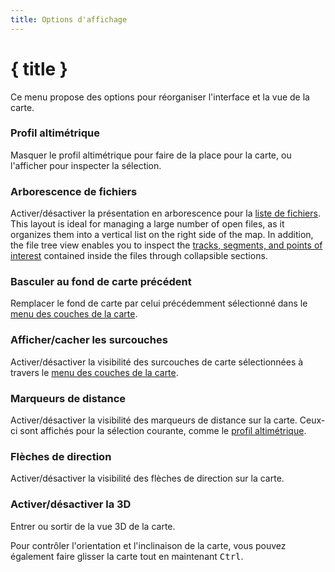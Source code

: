 ```yaml
---
title: Options d'affichage
---
```


<script lang="ts">
</script>

# { title }

Ce menu propose des options pour réorganiser l'interface et la vue de la carte.

### <ChartArea size="16" class="inline-block" style="margin-bottom: 2px" /> Profil altimétrique

Masquer le profil altimétrique pour faire de la place pour la carte, ou l'afficher pour inspecter la sélection.

### <ListTree size="16" class="inline-block" style="margin-bottom: 2px" /> Arborescence de fichiers

Activer/désactiver la présentation en arborescence pour la [liste de fichiers](../files-and-stats).
This layout is ideal for managing a large number of open files, as it organizes them into a vertical list on the right side of the map.
In addition, the file tree view enables you to inspect the [tracks, segments, and points of interest](../gpx) contained inside the files through collapsible sections.

### <Map size="16" class="inline-block" style="margin-bottom: 2px" /> Basculer au fond de carte précédent

Remplacer le fond de carte par celui précédemment sélectionné dans le [menu des couches de la carte](../map-controls).

### <Layers2 size="16" class="inline-block" style="margin-bottom: 2px" /> Afficher/cacher les surcouches

Activer/désactiver la visibilité des surcouches de carte sélectionnées à travers le [menu des couches de la carte](../map-controls).

### <Coins size="16" class="inline-block" style="margin-bottom: 2px" /> Marqueurs de distance

Activer/désactiver la visibilité des marqueurs de distance sur la carte.
Ceux-ci sont affichés pour la sélection courante, comme le [profil altimétrique](../files-and-stats).

### <Milestone size="16" class="inline-block" style="margin-bottom: 2px" /> Flèches de direction

Activer/désactiver la visibilité des flèches de direction sur la carte.

### <Box size="16" class="inline-block" style="margin-bottom: 2px" /> Activer/désactiver la 3D

Entrer ou sortir de la vue 3D de la carte.

<DocsNote>

Pour contrôler l'orientation et l'inclinaison de la carte, vous pouvez également faire glisser la carte tout en maintenant <kbd>Ctrl</kbd>.

</DocsNote>
